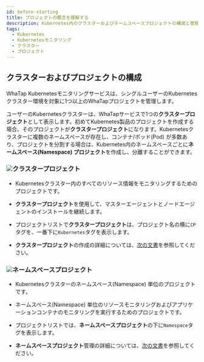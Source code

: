```yaml
---
id: before-starting
title: プロジェクトの概念を理解する
description: Kubernetes内のクラスターおよびネームスペースプロジェクトの構成と管理について説明します。
tags:
  - Kubernetes
  - Kubernetesモニタリング
  - クラスター
  - プロジェクト
---
```


## クラスターおよびプロジェクトの構成

WhaTap Kubernetesモニタリングサービスは、シングルユーザーのKubernetesクラスター環境を対象に1つ以上のWhaTapプロジェクトを管理します。

ユーザーのKubernetesクラスターは、WhaTapサービスで1つの**クラスタープロジェクト**として表示します。初めてKubernetes製品のプロジェクトを作成する場合、そのプロジェクトが**クラスタープロジェクト**になります。Kubernetesクラスターに複数のネームスペースが存在し、コンテナ/ポッド(Pod) が多数あり、プロジェクトを分割する場合は、Kubernetes内のネームスペースごとに**ネームスペース(Namespace) プロジェクト**を作成し、分離することができます。

<ImgLang img='k8s-kuber-namespace.png' desc='Kubernetes プロジェクト' />

### ![](/img/number-01.png)クラスタープロジェクト

-   Kubernetesクラスター内のすべてのリソース情報をモニタリングするためのプロジェクトです。

-   **クラスタープロジェクト**を使用して、マスターエージェントとノードエージェントのインストールを継続します。

-   プロジェクトリストで**クラスタープロジェクト**は、プロジェクト名の横に`CP`タグを、一番下に`Kubernetes`タグを表示します。

-   **クラスタープロジェクト**の作成の詳細については、[次の文書](install#create-project)を参照してください。

### ![](/img/number-02.png)ネームスペースプロジェクト

-   Kubernetesクラスターのネームスペース(Namespace) 単位のプロジェクトです。

-   ネームスペース(Namespace) 単位のリソースモニタリングおよびアプリケーションコンテナのモニタリングを実行するためのプロジェクトです。

-   プロジェクトリストでは、**ネームスペースプロジェクト**の下に`Namespace`タグを表示します。

-   **ネームスペースプロジェクト**管理の詳細については、[次の文書](namespace)を参照してください。
